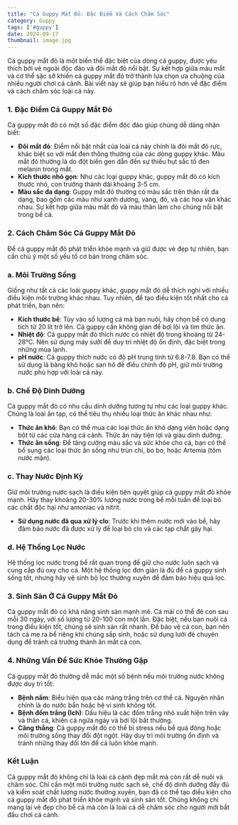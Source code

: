 ---
title: "Cá Guppy Mắt Đỏ: Đặc Điểm Và Cách Chăm Sóc"
category: Guppy
tags: ['#guppy']
date: 2024-09-17
thumbnail: image.jpg
---

Cá guppy mắt đỏ là một biến thể đặc biệt của dòng cá guppy, được yêu thích bởi vẻ ngoài độc đáo và đôi mắt đỏ nổi bật. Sự kết hợp giữa màu mắt và cơ thể sặc sỡ khiến cá guppy mắt đỏ trở thành lựa chọn ưa chuộng của nhiều người chơi cá cảnh. Bài viết này sẽ giúp bạn hiểu rõ hơn về đặc điểm và cách chăm sóc loài cá này.

### 1. **Đặc Điểm Cá Guppy Mắt Đỏ**
Cá guppy mắt đỏ có một số đặc điểm độc đáo giúp chúng dễ dàng nhận biết:

- **Đôi mắt đỏ**: Điểm nổi bật nhất của loài cá này chính là đôi mắt đỏ rực, khác biệt so với mắt đen thông thường của các dòng guppy khác. Màu mắt đỏ thường là do đột biến gen dẫn đến sự thiếu hụt sắc tố đen melanin trong mắt.
- **Kích thước nhỏ gọn**: Như các loại guppy khác, guppy mắt đỏ có kích thước nhỏ, con trưởng thành dài khoảng 3-5 cm.
- **Màu sắc đa dạng**: Guppy mắt đỏ thường có màu sắc trên thân rất đa dạng, bao gồm các màu như xanh dương, vàng, đỏ, và các hoa văn khác nhau. Sự kết hợp giữa màu mắt đỏ và màu thân làm cho chúng nổi bật trong bể cá.

### 2. **Cách Chăm Sóc Cá Guppy Mắt Đỏ**

Để cá guppy mắt đỏ phát triển khỏe mạnh và giữ được vẻ đẹp tự nhiên, bạn cần chú ý một số yếu tố cơ bản trong chăm sóc.

### a. **Môi Trường Sống**
Giống như tất cả các loài guppy khác, guppy mắt đỏ dễ thích nghi với nhiều điều kiện môi trường khác nhau. Tuy nhiên, để tạo điều kiện tốt nhất cho cá phát triển, bạn nên:

- **Kích thước bể**: Tùy vào số lượng cá mà bạn nuôi, hãy chọn bể có dung tích từ 20 lít trở lên. Cá guppy cần không gian để bơi lội và tìm thức ăn.
- **Nhiệt độ**: Cá guppy mắt đỏ thích nước có nhiệt độ trong khoảng từ 24-28°C. Nên sử dụng máy sưởi để duy trì nhiệt độ ổn định, đặc biệt trong những mùa lạnh.
- **pH nước**: Cá guppy thích nước có độ pH trung tính từ 6.8-7.8. Bạn có thể sử dụng lá bàng khô hoặc san hô để điều chỉnh độ pH, giữ môi trường nước phù hợp với loài cá này.

### b. **Chế Độ Dinh Dưỡng**
Cá guppy mắt đỏ có nhu cầu dinh dưỡng tương tự như các loại guppy khác. Chúng là loài ăn tạp, có thể tiêu thụ nhiều loại thức ăn khác nhau như:

- **Thức ăn khô**: Bạn có thể mua các loại thức ăn khô dạng viên hoặc dạng bột từ các cửa hàng cá cảnh. Thức ăn này tiện lợi và giàu dinh dưỡng.
- **Thức ăn sống**: Để tăng cường màu sắc và sức khỏe cho cá, bạn có thể bổ sung các loại thức ăn sống như trùn chỉ, bo bo, hoặc Artemia (tôm nước mặn).

### c. **Thay Nước Định Kỳ**
Giữ môi trường nước sạch là điều kiện tiên quyết giúp cá guppy mắt đỏ khỏe mạnh. Hãy thay khoảng 20-30% lượng nước trong bể mỗi tuần để loại bỏ các chất độc hại như amoniac và nitrit.

- **Sử dụng nước đã qua xử lý clo**: Trước khi thêm nước mới vào bể, hãy đảm bảo nước đã được xử lý để loại bỏ clo và các tạp chất gây hại.

### d. **Hệ Thống Lọc Nước**
Hệ thống lọc nước trong bể rất quan trọng để giữ cho nước luôn sạch và cung cấp đủ oxy cho cá. Một hệ thống lọc đơn giản là đủ để cá guppy sinh sống tốt, nhưng hãy vệ sinh bộ lọc thường xuyên để đảm bảo hiệu quả lọc.

### 3. **Sinh Sản Ở Cá Guppy Mắt Đỏ**
Cá guppy mắt đỏ có khả năng sinh sản mạnh mẽ. Cá mái có thể đẻ con sau mỗi 30 ngày, với số lượng từ 20-100 con một lần. Đặc biệt, nếu bạn nuôi cá trong điều kiện tốt, chúng sẽ sinh sản rất nhanh. Để bảo vệ cá con, bạn nên tách cá mẹ ra bể riêng khi chúng sắp sinh, hoặc sử dụng lưới đẻ chuyên dụng để tránh cá trưởng thành ăn mất cá con.

### 4. **Những Vấn Đề Sức Khỏe Thường Gặp**
Cá guppy mắt đỏ thường dễ mắc một số bệnh nếu môi trường nước không được duy trì tốt:

- **Bệnh nấm**: Biểu hiện qua các mảng trắng trên cơ thể cá. Nguyên nhân chính là do nước bẩn hoặc hệ vi sinh không tốt.
- **Bệnh đốm trắng (Ich)**: Dấu hiệu là các đốm trắng nhỏ xuất hiện trên vây và thân cá, khiến cá ngứa ngáy và bơi lội bất thường.
- **Căng thẳng**: Cá guppy mắt đỏ có thể bị stress nếu bể quá đông hoặc môi trường sống thay đổi đột ngột. Hãy duy trì môi trường ổn định và tránh những thay đổi lớn để cá luôn khỏe mạnh.

### Kết Luận
Cá guppy mắt đỏ không chỉ là loài cá cảnh đẹp mắt mà còn rất dễ nuôi và chăm sóc. Chỉ cần một môi trường nước sạch sẽ, chế độ dinh dưỡng đầy đủ và kiểm soát chất lượng nước thường xuyên, bạn đã có thể tạo điều kiện cho cá guppy mắt đỏ phát triển khỏe mạnh và sinh sản tốt. Chúng không chỉ mang lại vẻ đẹp cho bể cá mà còn là loài cá dễ chăm sóc cho người mới bắt đầu chơi cá cảnh.